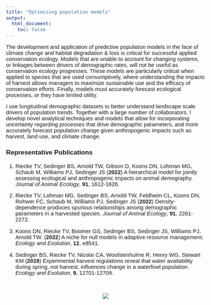 ```yaml
---
title: "Optimizing population models"
output: 
  html_document:
    toc: false
---
```


<style>
  body{
  font-family: Helvetica;
  font-size: 11pt;
}
</style>

The development and application of predictive population models in the face of climate change and habitat degradation & loss is critical for successful applied conservation ecology. Models that are unable to account for changing systems, or linkages between drivers of demographic rates, will not be useful as conservation ecology progresses. These models are particularly critical when applied to species that are used consumptively, where understanding the impacts of harvest allows managers to maximize sustainable use and the efficacy of conservation efforts. Finally, models must accurately forecast ecological processes, or they have limited utility.

I use longitudinal demographic datasets to better understand landscape scale drivers of population trends. Together with a large number of collaborators, I develop novel analytical techniques and models that allow for incorporating uncertainty regarding processes that drive demographic parameters, and more accurately forecast population change given anthropogenic impacts such as harvest, land use, and climate change.


### Representative Publications

1. Riecke TV, Sedinger BS, Arnold TW, Gibson D, Koons DN, Lohman MG, Schaub M, Williams PJ, Sedinger JS (**2022**) A hierarchical model for jointly assessing ecological and anthropogenic impacts on animal demography. *Journal of Animal Ecology*, **91**, 1612-1626.

2. Riecke TV, Lohman MG, Sedinger BS, Arnold TW, Feldheim CL, Koons DN, Rohwer FC, Schaub M, Williams PJ, Sedinger JS (**2022**) Density-dependence produces spurious relationships among demographic parameters in a harvested species. *Journal of Animal Ecology*, **91**, 2261-2272.

3. Koons DN, Riecke TV, Boomer GS, Sedinger BS, Sedinger JS, Williams PJ, Arnold TW. (**2022**) A niche for null models in adaptive resource management. *Ecology and Evolution*, **12**, e8541.

4. Sedinger BS, Riecke TV, Nicolai CA, Woolstenhulme R, Henry WG, Stewart KM (**2019**) Experimental harvest regulations reveal that water availability during spring, not harvest, influences change in a waterfowl population. *Ecology and Evolution*, **9**, 12701-12709. 

\  

<center>
![](./images/path_analysis.png)
</center>
